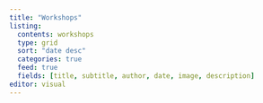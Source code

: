 ```yaml
---
title: "Workshops"
listing: 
  contents: workshops
  type: grid
  sort: "date desc"
  categories: true
  feed: true
  fields: [title, subtitle, author, date, image, description]
editor: visual
---
```

